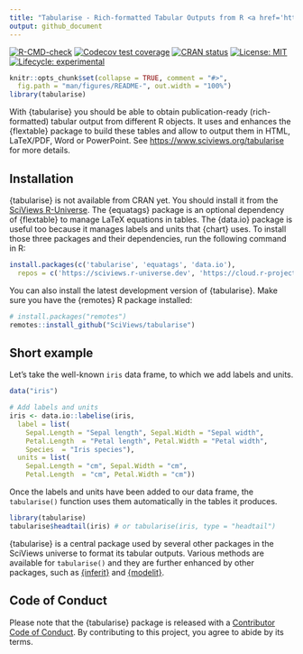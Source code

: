 ```yaml
---
title: "Tabularise - Rich-formatted Tabular Outputs from R <a href='https://www.sciviews.org/tabularise'><img src='man/figures/logo.png' alt='tabularise website' align='right' height='139'/></a>"
output: github_document
---
```


<!-- Do not edit the README.md file directly. It is generated from README.Rmd. -->

<!-- badges: start -->

[![R-CMD-check](https://github.com/SciViews/tabularise/actions/workflows/R-CMD-check.yaml/badge.svg)](https://github.com/SciViews/tabularise/actions/workflows/R-CMD-check.yaml) [![Codecov test coverage](https://codecov.io/gh/SciViews/tabularise/branch/main/graph/badge.svg)](https://app.codecov.io/gh/SciViews/tabularise?branch=main) [![CRAN status](https://www.r-pkg.org/badges/version/tabularise)](https://CRAN.R-project.org/package=tabularise) [![License: MIT](https://img.shields.io/badge/License-MIT-yellow.svg)](https://opensource.org/licenses/MIT) [![Lifecycle: experimental](https://img.shields.io/badge/lifecycle-experimental-orange.svg)](https://lifecycle.r-lib.org/articles/stages.html#experimental)

<!-- badges: end -->

```r
knitr::opts_chunk$set(collapse = TRUE, comment = "#>",
  fig.path = "man/figures/README-", out.width = "100%")
library(tabularise)
```

With {tabularise} you should be able to obtain publication-ready (rich-formatted) tabular output from different R objects. It uses and enhances the {flextable} package to build these tables and allow to output them in HTML, LaTeX/PDF, Word or PowerPoint. See <https://www.sciviews.org/tabularise> for more details.

## Installation

{tabularise} is not available from CRAN yet. You should install it from the [SciViews R-Universe](https://sciviews.r-universe.dev). The {equatags} package is an optional dependency of {flextable} to manage LaTeX equations in tables. The {data.io} package is useful too because it manages labels and units that {chart} uses. To install those three packages and their dependencies, run the following command in R:

```r
install.packages(c('tabularise', 'equatags', 'data.io'),
  repos = c('https://sciviews.r-universe.dev', 'https://cloud.r-project.org'))
```

You can also install the latest development version of {tabularise}. Make sure you have the {remotes} R package installed:

```r
# install.packages("remotes")
remotes::install_github("SciViews/tabularise")
```

## Short example

Let's take the well-known `iris` data frame, to which we add labels and units.

```r
data("iris")

# Add labels and units
iris <- data.io::labelise(iris,
  label = list(
    Sepal.Length = "Sepal length", Sepal.Width = "Sepal width",
    Petal.Length  = "Petal length", Petal.Width = "Petal width", 
    Species  = "Iris species"),
  units = list(
    Sepal.Length = "cm", Sepal.Width = "cm",
    Petal.Length  = "cm", Petal.Width = "cm"))
```

Once the labels and units have been added to our data frame, the `tabularise()` function uses them automatically in the tables it produces.

```r
library(tabularise)
tabularise$headtail(iris) # or tabularise(iris, type = "headtail")
```

{tabularise} is a central package used by several other packages in the SciViews universe to format its tabular outputs. Various methods are available for `tabularise()` and they are further enhanced by other packages, such as [{inferit}](https://www.sciviews.org/inferit/) and [{modelit}](https://www.sciviews.org/modelit/).

## Code of Conduct

Please note that the {tabularise} package is released with a [Contributor Code of Conduct](https://contributor-covenant.org/version/2/1/CODE_OF_CONDUCT.html). By contributing to this project, you agree to abide by its terms.
